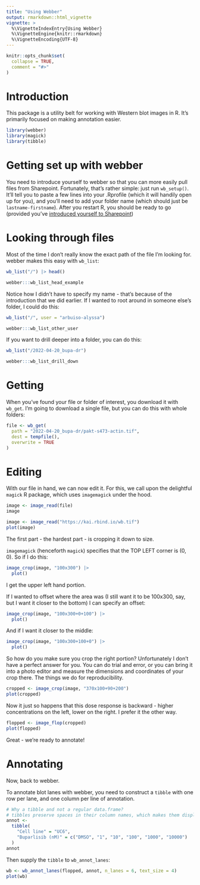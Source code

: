 ```yaml
---
title: "Using Webber"
output: rmarkdown::html_vignette
vignette: >
  %\VignetteIndexEntry{Using Webber}
  %\VignetteEngine{knitr::rmarkdown}
  %\VignetteEncoding{UTF-8}
---
```


```r
knitr::opts_chunk$set(
  collapse = TRUE,
  comment = "#>"
)
```

# Introduction

This package is a utility belt for working with Western blot images in R. It's primarily focused on making annotation easier. 


```r
library(webber)
library(magick)
library(tibble)
```

# Getting set up with webber

You need to introduce yourself to webber so that you can more easily pull files from Sharepoint. Fortunately, that's rather simple: just run `wb_setup()`. 
It'll tell you to paste a few lines into your .Rprofile (which it will handily open up for you), and you'll need to add your folder name (which should just be `lastname-firstname`). After you restart R, you should be ready to go (provided you've [introduced yourself to Sharepoint](https://kai.quarto.pub/bok/analysis_setup.html#getting-r-to-talk-to-sharepoint))

# Looking through files

Most of the time I don't really know the exact path of the file I'm looking for. webber makes this easy with `wb_list`:

```r
wb_list("/") |> head()
```

```r
webber:::wb_list_head_example
```

Notice how I didn't have to specify my name - that's because of the introduction that we did earlier. If I wanted to root around in someone else's folder, I could do this:

```r
wb_list("/", user = "arbuiso-alyssa")
```

```r
webber:::wb_list_other_user
```

If you want to drill deeper into a folder, you can do this:

```r
wb_list("/2022-04-20_bupa-dr")
```

```r
webber:::wb_list_drill_down
```

# Getting

When you've found your file or folder of interest, you download it with `wb_get`. I'm going to download a single file, but you can do this with whole folders:

```r
file <- wb_get(
  path = "2022-04-20_bupa-dr/pakt-s473-actin.tif",
  dest = tempfile(),
  overwrite = TRUE
)
```

# Editing

With our file in hand, we can now edit it. For this, we call upon the delightful `magick` R package, which uses `imagemagick` under the hood.

```r
image <- image_read(file)
image
```

```r
image <- image_read("https://kai.rbind.io/wb.tif")
plot(image)
```

The first part - the hardest part - is cropping it down to size. 

`imagemagick` (henceforth `magick`) specifies that the TOP LEFT corner is (0, 0). So if I do this:

```r
image_crop(image, "100x300") |>
  plot()
```

I get the upper left hand portion.

If I wanted to offset where the area was (I still want it to be 100x300, say, but I want it closer to the bottom) I can specify an offset:

```r
image_crop(image, "100x300+0+100") |>
  plot()
```

And if I want it closer to the middle:

```r
image_crop(image, "100x300+100+0") |>
  plot()
```

So how do you make sure you crop the right portion? Unfortunately I don't have a perfect answer for you. You can do trial and error, or you can bring it into a photo editor and measure the dimensions and coordinates of your crop there. The things we do for reproducibility.

```r
cropped <- image_crop(image, "370x100+90+200")
plot(cropped)
```

Now it just so happens that this dose response is backward - higher concentrations on the left, lower on the right. I prefer it the other way.

```r
flopped <- image_flop(cropped)
plot(flopped)
```

Great - we're ready to annotate!

# Annotating

Now, back to webber.

To annotate blot lanes with webber, you need to construct a `tibble` with one row per lane, and one column per line of annotation.

```r
# Why a tibble and not a regular data.frame?
# tibbles preserve spaces in their column names, which makes them display nicer.
annot <- 
  tibble(
    "Cell line" = "UC6",
    "Buparlisib (nM)" = c("DMSO", "1", "10", "100", "1000", "10000")
  )
annot
```

Then supply the `tibble` to `wb_annot_lanes`:

```r
wb <- wb_annot_lanes(flopped, annot, n_lanes = 6, text_size = 4)
plot(wb)
```

